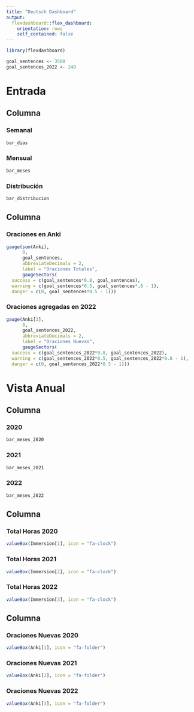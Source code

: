 ```yaml
---
title: "Deutsch Dashboard"
output: 
  flexdashboard::flex_dashboard:
    orientation: rows
    self_contained: false
---
```

<style>                     
.navbar {
  background-color:rgb(255, 140, 0);
  border-color:white;
}
.inner {
  background-color:rgb(255, 140, 0);
  border-color:white;
}

.navbar-brand {
color:white!important;
}
</style>  

```r
library(flexdashboard)

goal_sentences <- 3500
goal_sentences_2022 <- 240
```

# Entrada

## Columna {data-width=600 .tabset}

### Semanal

```r
bar_dias
```

### Mensual

```r
bar_meses
```

### Distribución

```r
bar_distribucion
```

## Columna {data-width=400}

### Oraciones en Anki

```r
gauge(sum(Anki),
      0,
      goal_sentences, 
      abbreviateDecimals = 2,
      label = "Oraciones Totales",
      gaugeSectors(
  success = c(goal_sentences*0.8, goal_sentences),
  warning = c(goal_sentences*0.5, goal_sentences*.8 - 1),
  danger = c(0, goal_sentences*0.5 - 1)))
```


### Oraciones agregadas en 2022
```r
gauge(Anki[3],
      0,
      goal_sentences_2022,
      abbreviateDecimals = 2,
      label = "Oraciones Nuevas",
      gaugeSectors(
  success = c(goal_sentences_2022*0.8, goal_sentences_2022),
  warning = c(goal_sentences_2022*0.5, goal_sentences_2022*0.8 - 1),
  danger = c(0, goal_sentences_2022*0.5 - 1)))
```

# Vista Anual

## Columna {data-height=850 .tabset}

### 2020
```r
bar_meses_2020
```

### 2021
```r
bar_meses_2021
```

### 2022
```r
bar_meses_2022
```

## Columna {data-height=100}

### Total Horas 2020
```r
valueBox(Immersion[1], icon = "fa-clock")
```

### Total Horas 2021
```r
valueBox(Immersion[2], icon = "fa-clock")
```

### Total Horas 2022
```r
valueBox(Immersion[3], icon = "fa-clock")
```

## Columna {data-height=100}

### Oraciones Nuevas 2020
```r
valueBox(Anki[1], icon = "fa-folder")
```

### Oraciones Nuevas 2021
```r
valueBox(Anki[2], icon = "fa-folder")
```

### Oraciones Nuevas 2022
```r
valueBox(Anki[3], icon = "fa-folder")
```
